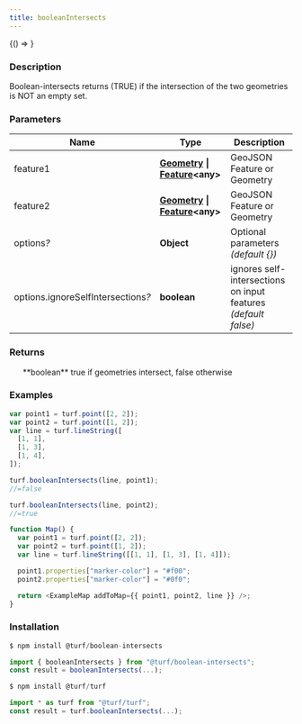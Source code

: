 ```yaml
---
title: booleanIntersects
---
```



<!-- Expose turf as global var for experimenting in the browser console -->

<BrowserOnly>{() => <WindowTurfGlobal turf={turf} />}</BrowserOnly>

### Description

Boolean-intersects returns (TRUE) if the intersection of the two geometries is NOT an empty set.

### Parameters

| Name                                    | Type                                                                                                                                 | Description                                                    |
| --------------------------------------- | ------------------------------------------------------------------------------------------------------------------------------------ | -------------------------------------------------------------- |
| feature1                                | **[Geometry](https://tools.ietf.org/html/rfc7946#section-3.1) \| [Feature](https://tools.ietf.org/html/rfc7946#section-3.2)\<any\>** | GeoJSON Feature or Geometry                                    |
| feature2                                | **[Geometry](https://tools.ietf.org/html/rfc7946#section-3.1) \| [Feature](https://tools.ietf.org/html/rfc7946#section-3.2)\<any\>** | GeoJSON Feature or Geometry                                    |
| options<i>?</i>                         | **Object**                                                                                                                           | Optional parameters _(default \{\})_                           |
| options.ignoreSelfIntersections<i>?</i> | **boolean**                                                                                                                          | ignores self-intersections on input features _(default false)_ |

### Returns

<ul>
  **boolean** true if geometries intersect, false otherwise

</ul>

### Examples

```javascript
var point1 = turf.point([2, 2]);
var point2 = turf.point([1, 2]);
var line = turf.lineString([
  [1, 1],
  [1, 3],
  [1, 4],
]);

turf.booleanIntersects(line, point1);
//=false

turf.booleanIntersects(line, point2);
//=true
```

```javascript live
function Map() {
  var point1 = turf.point([2, 2]);
  var point2 = turf.point([1, 2]);
  var line = turf.lineString([[1, 1], [1, 3], [1, 4]]);

  point1.properties["marker-color"] = "#f00";
  point2.properties["marker-color"] = "#0f0";

  return <ExampleMap addToMap={{ point1, point2, line }} />;
}
```

### Installation

```javascript
$ npm install @turf/boolean-intersects

import { booleanIntersects } from "@turf/boolean-intersects";
const result = booleanIntersects(...);
```

```javascript
$ npm install @turf/turf

import * as turf from "@turf/turf";
const result = turf.booleanIntersects(...);
```
